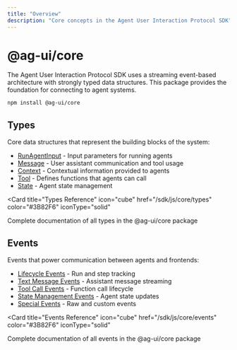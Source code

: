 ---
title: "Overview"
description: "Core concepts in the Agent User Interaction Protocol SDK"
---

# @ag-ui/core

The Agent User Interaction Protocol SDK uses a streaming event-based
architecture with strongly typed data structures. This package provides the
foundation for connecting to agent systems.

```bash
npm install @ag-ui/core
```

## Types

Core data structures that represent the building blocks of the system:

- [RunAgentInput](/sdk/js/core/types#runagentinput) - Input parameters for
  running agents
- [Message](/sdk/js/core/types#message-types) - User assistant communication and
  tool usage
- [Context](/sdk/js/core/types#context) - Contextual information provided to
  agents
- [Tool](/sdk/js/core/types#tool) - Defines functions that agents can call
- [State](/sdk/js/core/types#state) - Agent state management

<Card
  title="Types Reference"
  icon="cube"
  href="/sdk/js/core/types"
  color="#3B82F6"
  iconType="solid"
>
  Complete documentation of all types in the @ag-ui/core package
</Card>

## Events

Events that power communication between agents and frontends:

- [Lifecycle Events](/sdk/js/core/events#lifecycle-events) - Run and step
  tracking
- [Text Message Events](/sdk/js/core/events#text-message-events) - Assistant
  message streaming
- [Tool Call Events](/sdk/js/core/events#tool-call-events) - Function call
  lifecycle
- [State Management Events](/sdk/js/core/events#state-management-events) - Agent
  state updates
- [Special Events](/sdk/js/core/events#special-events) - Raw and custom events

<Card
  title="Events Reference"
  icon="cube"
  href="/sdk/js/core/events"
  color="#3B82F6"
  iconType="solid"
>
  Complete documentation of all events in the @ag-ui/core package
</Card>
